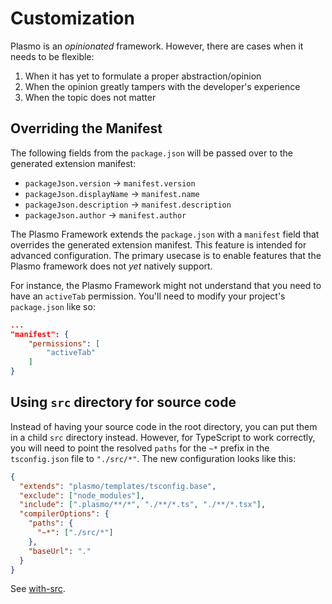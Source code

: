 # Customization

Plasmo is an _opinionated_ framework. However, there are cases when it needs to be flexible:

1. When it has yet to formulate a proper abstraction/opinion
2. When the opinion greatly tampers with the developer's experience
3. When the topic does not matter

## Overriding the Manifest

The following fields from the `package.json` will be passed over to the generated extension manifest:

- `packageJson.version` -> `manifest.version`
- `packageJson.displayName` -> `manifest.name`
- `packageJson.description` -> `manifest.description`
- `packageJson.author` -> `manifest.author`

The Plasmo Framework extends the `package.json` with a `manifest` field that overrides the generated extension manifest. This feature is intended for advanced configuration. The primary usecase is to enable features that the Plasmo framework does not _yet_ natively support.

For instance, the Plasmo Framework might not understand that you need to have an `activeTab` permission. You'll need to modify your project's `package.json` like so:

```json
...
"manifest": {
    "permissions": [
        "activeTab"
    ]
}
```

## Using `src` directory for source code

Instead of having your source code in the root directory, you can put them in a child `src` directory instead. However, for TypeScript to work correctly, you will need to point the resolved `paths` for the `~*` prefix in the `tsconfig.json` file to `"./src/*"`. The new configuration looks like this:

```json
{
  "extends": "plasmo/templates/tsconfig.base",
  "exclude": ["node_modules"],
  "include": [".plasmo/**/*", "./**/*.ts", "./**/*.tsx"],
  "compilerOptions": {
    "paths": {
      "~*": ["./src/*"]
    },
    "baseUrl": "."
  }
}
```

See [with-src](https://github.com/PlasmoHQ/examples/tree/main/with-src).
